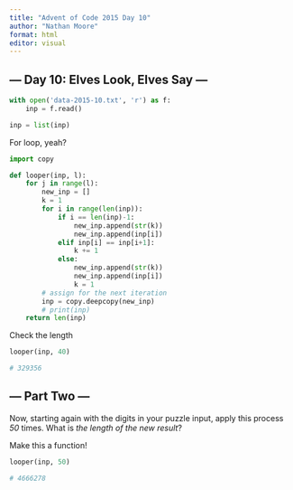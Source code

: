 ```yaml
---
title: "Advent of Code 2015 Day 10"
author: "Nathan Moore"
format: html
editor: visual
---
```


## --- Day 10: Elves Look, Elves Say ---

```python

with open('data-2015-10.txt', 'r') as f:
    inp = f.read()

inp = list(inp)

```

For loop, yeah?

```python

import copy

def looper(inp, l):
    for j in range(l):
        new_inp = []
        k = 1
        for i in range(len(inp)):
            if i == len(inp)-1:
                new_inp.append(str(k))
                new_inp.append(inp[i])
            elif inp[i] == inp[i+1]:
                k += 1
            else: 
                new_inp.append(str(k))
                new_inp.append(inp[i])
                k = 1
        # assign for the next iteration   
        inp = copy.deepcopy(new_inp)
        # print(inp)
    return len(inp)

```

Check the length

```python

looper(inp, 40)

# 329356

```

## --- Part Two ---

Now, starting again with the digits in your puzzle input, apply this process *50* times. What is *the length of the new result*?

Make this a function!

```python

looper(inp, 50)

# 4666278

```
